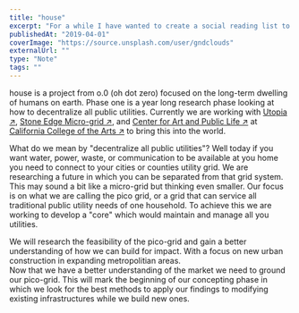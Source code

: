 ```yaml
---
title: "house"
excerpt: "For a while I have wanted to create a social reading list to share notes links comments and highlights with friends at a new conversational pace."
publishedAt: "2019-04-01"
coverImage: "https://source.unsplash.com/user/gndclouds"
externalUrl: ""
type: "Note"
tags: ""
---
```


house is a project from o.0 (oh dot zero) focused on the long-term dwelling of humans on earth. Phase one is a year long research phase looking at how to decentralize all public utilities. Currently we are working with [Utopia ↗](https://utopia.so/), [Stone Edge Micro-grid ↗](https://sefmicrogrid.com/), and [Center for Art and Public Life ↗](https://portal.cca.edu/essentials/center-arts-and-public-life/) at [California College of the Arts ↗](https://cca.edu/) to bring this into the world.

What do we mean by "decentralize all public utilities"? Well today if you want water, power, waste, or communication to be available at you home you need to connect to your cities or counties utility grid. We are researching a future in which you can be separated from that grid system. This may sound a bit like a micro-grid but thinking even smaller. Our focus is on what we are calling the pico grid, or a grid that can service all traditional public utility needs of one household. To achieve this we are working to develop a "core" which would maintain and manage all you utilities.

<div className="grid grid-cols-1 sm:grid-cols-2 gap-8">
  <div className="">
    We will research the feasibility of the pico-grid and gain a better
    understanding of how we can build for impact. With a focus on new urban
    construction in expanding metropolitian areas.
  </div>
  <div className="">
    Now that we have a better understanding of the market we need to ground our
    pico-grid. This will mark the beginning of our concepting phase in which we
    look for the best methods to apply our findings to modifying existing
    infrastructures while we build new ones.
  </div>
</div>
